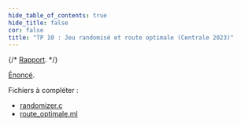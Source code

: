 ```yaml
---
hide_table_of_contents: true
hide_title: false
cor: false
title: "TP 10 : Jeu randomisé et route optimale (Centrale 2023)"
---
```



{/* [Rapport](tp_cs_rdm_com.pdf). */}

<Solution file={C} lang='c' show={frontMatter.cor} title="Partie 1 et 2 (C)"/>
<Solution file={OCaml} lang='ocaml' show={frontMatter.cor} title="Partie 3 (OCaml)"/>

[Énoncé](tp_cs_rdm.pdf).

Fichiers à compléter :  
- [randomizer.c](randomizer.c)
- [route_optimale.ml](route_optimale.ml)
